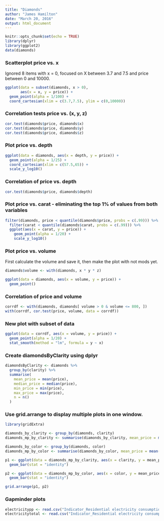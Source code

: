 ```yaml
---
title: "Diamonds"
author: "James Hamilton"
date: "March 20, 2016"
output: html_document
---
```


```r
knitr::opts_chunk$set(echo = TRUE)
library(dplyr)
library(ggplot2)
data(diamonds)
```

### Scatterplot price vs. x

Ignored 8 items with x = 0, focused on X between 3.7 and 7.5 and
price between 0 and 10000.
```r
ggplot(data = subset(diamonds, x > 0),
       aes(x = x, y = price)) +
  geom_point(alpha = 1/100) +
  coord_cartesian(xlim = c(3.7,7.5), ylim = c(0,10000))
```

### Correlation tests price vs. (x, y, z)
```r
cor.test(diamonds$price, diamonds$x)
cor.test(diamonds$price, diamonds$y)
cor.test(diamonds$price, diamonds$z)
```

### Plot price vs. depth
```r
ggplot(data = diamonds, aes(x = depth, y = price)) +
  geom_point(alpha = 1/25) +
  coord_cartesian(xlim = c(57.5,65)) +
  scale_y_log10()
```

### Correlation of price vs. depth
```r
cor.test(diamonds$price, diamonds$depth)
```

### Plot price vs. carat - eliminating the top 1% of values from both variables
```r
filter(diamonds, price < quantile(diamonds$price, probs = c(.99))) %>%
  filter(carat < quantile(diamonds$carat, probs = c(.99))) %>%
  ggplot(aes(x = carat, y = price)) +
    geom_point(alpha = 1/20) +
    scale_y_log10() 
```

### Plot price vs. volume
First calculate the volume and save it, then make the plot with not mods yet.
```r
diamonds$volume <- with(diamonds, x * y * z)

ggplot(data = diamonds, aes(x = volume, y = price)) +
  geom_point()
```

### Correlation of price and volume
```r
corrdf <- with(diamonds, diamonds[ volume > 0 & volume <= 800, ])
with(corrdf, cor.test(price, volume, data = corrdf))
```

### New plot with subset of data
```r
ggplot(data = corrdf, aes(x = volume, y = price)) +
  geom_point(alpha = 1/20) + 
  stat_smooth(method = "lm", formula = y ~ x)
```

### Create diamondsByClarity using dplyr
```r
diamondsByClarity <- diamonds %>%
  group_by(clarity) %>%
  summarise(
    mean_price = mean(price),
    median_price = median(price),
    min_price = min(price),
    max_price = max(price),
    n = n()
  )
```

### Use grid.arrange to display multiple plots in one window.
```r
library(gridExtra)

diamonds_by_clarity <- group_by(diamonds, clarity)
diamonds_mp_by_clarity <- summarise(diamonds_by_clarity, mean_price = mean(price))

diamonds_by_color <- group_by(diamonds, color)
diamonds_mp_by_color <- summarise(diamonds_by_color, mean_price = mean(price))

p1 <- ggplot(data = diamonds_mp_by_clarity, aes(x = clarity, y = mean_price)) +
  geom_bar(stat = "identity")

p2 <- ggplot(data = diamonds_mp_by_color, aes(x = color, y = mean_price)) +
  geom_bar(stat = "identity")

grid.arrange(p1, p2)
```

### Gapminder plots
```r
electricitypp <- read.csv("Indicator_Residential electricity consumption per person.csv")
electricitytotal <- read.csv("Indicator_Residential electricity consumption total.csv")

```




